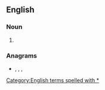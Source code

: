 {{also|Appendix:Variations of "as"}}
==English==

===Noun===
{{head|en|noun plural form|head=[[A]][[*]][['s]]}}

# {{plural of|A*|lang=en}}

===Anagrams===
* {{l|en|S.A.}}, {{l|en|SA}}, {{l|en|Sa}}, {{l|en|s.a.}}

[[Category:English terms spelled with *]]